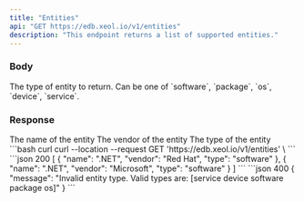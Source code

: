 ```yaml
---
title: "Entities"
api: "GET https://edb.xeol.io/v1/entities"
description: "This endpoint returns a list of supported entities."
---
```


### Body

<ParamField body="type" type="string">
  The type of entity to return. Can be one of `software`, `package`, `os`, `device`, `service`.
</ParamField>

### Response

<ResponseField name="entities" type="object[]">
 <Expandable title="entity">
    <ResponseField name="name" type="string">
      The name of the entity
    </ResponseField>
    <ResponseField name="vendor" type="string">
      The vendor of the entity
    </ResponseField>
    <ResponseField name="type" type="string">
      The type of the entity
    </ResponseField>
  </Expandable>
</ResponseField>


<RequestExample>
  ```bash curl
  curl --location --request GET 'https://edb.xeol.io/v1/entities' \
  ```
</RequestExample>

<ResponseExample>
  ```json 200
  [
    {
        "name": ".NET",
        "vendor": "Red Hat",
        "type": "software"
    },
    {
        "name": ".NET",
        "vendor": "Microsoft",
        "type": "software"
    }
  ]
  ```
  ```json 400
  {
    "message": "Invalid entity type. Valid types are: [service device software package os]"
  }
  ```
</ResponseExample>

